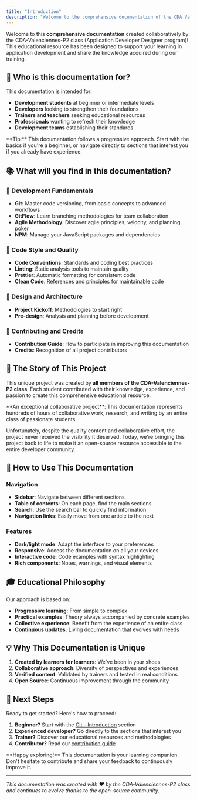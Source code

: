```yaml
---
title: "Introduction"
description: "Welcome to the comprehensive documentation of the CDA Valenciennes P2 project - A collaborative educational resource for application developers."
---
```


Welcome to this **comprehensive documentation** created collaboratively by the CDA-Valenciennes-P2 class (Application Developer Designer program)! This educational resource has been designed to support your learning in application development and share the knowledge acquired during our training.

## 🎯 Who is this documentation for?

This documentation is intended for:

- **Development students** at beginner or intermediate levels
- **Developers** looking to strengthen their foundations
- **Trainers and teachers** seeking educational resources
- **Professionals** wanting to refresh their knowledge
- **Development teams** establishing their standards

<Note>
**Tip:** This documentation follows a progressive approach. Start with the basics if you're a beginner, or navigate directly to sections that interest you if you already have experience.
</Note>

## 📚 What will you find in this documentation?

### 🔧 Development Fundamentals

- **Git**: Master code versioning, from basic concepts to advanced workflows
- **GitFlow**: Learn branching methodologies for team collaboration
- **Agile Methodology**: Discover agile principles, velocity, and planning poker
- **NPM**: Manage your JavaScript packages and dependencies

### 📝 Code Style and Quality

- **Code Conventions**: Standards and coding best practices
- **Linting**: Static analysis tools to maintain quality
- **Prettier**: Automatic formatting for consistent code
- **Clean Code**: References and principles for maintainable code

### 🎨 Design and Architecture

- **Project Kickoff**: Methodologies to start right
- **Pre-design**: Analysis and planning before development

### 🤝 Contributing and Credits

- **Contribution Guide**: How to participate in improving this documentation
- **Credits**: Recognition of all project contributors

## 🌟 The Story of This Project

This unique project was created by **all members of the CDA-Valenciennes-P2 class**. Each student contributed with their knowledge, experience, and passion to create this comprehensive educational resource.

<Note type="warning">
**An exceptional collaborative project**: This documentation represents hundreds of hours of collaborative work, research, and writing by an entire class of passionate students.
</Note>

Unfortunately, despite the quality content and collaborative effort, the project never received the visibility it deserved. Today, we're bringing this project back to life to make it an open-source resource accessible to the entire developer community.

## 🚀 How to Use This Documentation

### Navigation

- **Sidebar**: Navigate between different sections
- **Table of contents**: On each page, find the main sections
- **Search**: Use the search bar to quickly find information
- **Navigation links**: Easily move from one article to the next

### Features

- **Dark/light mode**: Adapt the interface to your preferences
- **Responsive**: Access the documentation on all your devices
- **Interactive code**: Code examples with syntax highlighting
- **Rich components**: Notes, warnings, and visual elements

## 🎓 Educational Philosophy

Our approach is based on:

- **Progressive learning**: From simple to complex
- **Practical examples**: Theory always accompanied by concrete examples
- **Collective experience**: Benefit from the experience of an entire class
- **Continuous updates**: Living documentation that evolves with needs

## 💡 Why This Documentation is Unique

1. **Created by learners for learners**: We've been in your shoes
2. **Collaborative approach**: Diversity of perspectives and experiences
3. **Verified content**: Validated by trainers and tested in real conditions
4. **Open Source**: Continuous improvement through the community

## 🔗 Next Steps

Ready to get started? Here's how to proceed:

1. **Beginner?** Start with the [Git - Introduction](/en/docs/basics/git/introduction) section
2. **Experienced developer?** Go directly to the sections that interest you
3. **Trainer?** Discover our educational resources and methodologies
4. **Contributor?** Read our [contribution guide](/en/docs/contributing)

<Note type="success">
**Happy exploring!** This documentation is your learning companion. Don't hesitate to contribute and share your feedback to continuously improve it.
</Note>

---

*This documentation was created with ❤️ by the CDA-Valenciennes-P2 class and continues to evolve thanks to the open-source community.*
